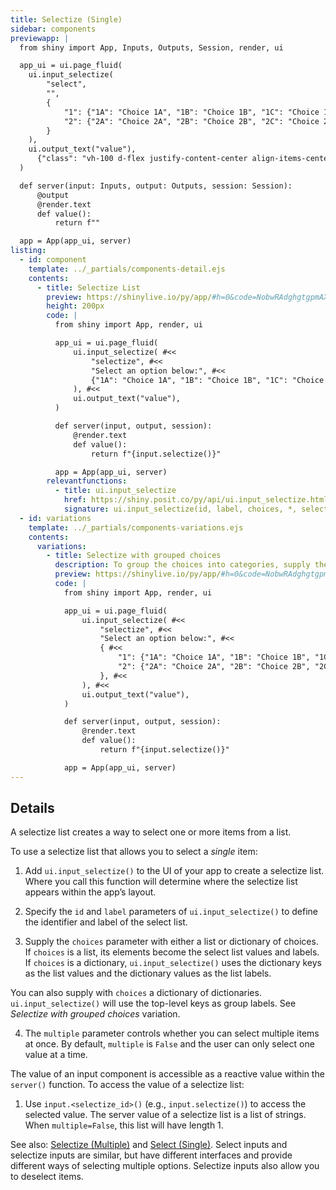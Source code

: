 ```yaml
---
title: Selectize (Single)
sidebar: components
previewapp: |
  from shiny import App, Inputs, Outputs, Session, render, ui

  app_ui = ui.page_fluid(
    ui.input_selectize(
        "select",
        "",
        {
            "1": {"1A": "Choice 1A", "1B": "Choice 1B", "1C": "Choice 1C"},
            "2": {"2A": "Choice 2A", "2B": "Choice 2B", "2C": "Choice 2C"}
        }
    ),
    ui.output_text("value"),
      {"class": "vh-100 d-flex justify-content-center align-items-center px-4"}
  )

  def server(input: Inputs, output: Outputs, session: Session):
      @output
      @render.text
      def value():
          return f""

  app = App(app_ui, server)
listing:
  - id: component
    template: ../_partials/components-detail.ejs
    contents:
      - title: Selectize List
        preview: https://shinylive.io/py/app/#h=0&code=NobwRAdghgtgpmAXGKAHVA6VBPMAaMAYwHsIAXOcpMAMwCdiYACAZwAsBLCbJjmVYnTJMAgujxM6lACZw6EgK4cAOhFVpUAfSVMAvEyVYoAcziaaAGyXSAFKqYODHDF1QKymlnAtxCZDgBecDZMAMQAPOH2jjHKYF4+foFwcRIRURAxsWAAyt6+wlCZxKj+pEwARt7EAO6IqWGR0VlMIHEAjCJxiExxAMJsxByEcEydDR0AQt29YANDI2PT+LPtfTP9g8Oja3EAvmlNmY4AlIcZMYbE7m4eFAAeZHZgAG5QVilgZ6onqqqyNFYchechsrncEmuZFuEi8LBYHFIJ3qxwcAAEpBBZHQMA8yM0mACmG8PjZkQSYlIyAo6JkaHEQOCyBgEgVkmS9nE-tB0HpROgbBptBxYcC5L8IGA9gBdIA
        height: 200px
        code: |
          from shiny import App, render, ui

          app_ui = ui.page_fluid(
              ui.input_selectize( #<<
                  "selectize", #<<
                  "Select an option below:", #<<
                  {"1A": "Choice 1A", "1B": "Choice 1B", "1C": "Choice 1C"}, #<<
              ), #<<
              ui.output_text("value"),
          )

          def server(input, output, session):
              @render.text
              def value():
                  return f"{input.selectize()}"

          app = App(app_ui, server)
        relevantfunctions:
          - title: ui.input_selectize
            href: https://shiny.posit.co/py/api/ui.input_selectize.html
            signature: ui.input_selectize(id, label, choices, *, selected=None, multiple=False, width=None)
  - id: variations
    template: ../_partials/components-variations.ejs
    contents:
      variations:
        - title: Selectize with grouped choices
          description: To group the choices into categories, supply the `choices` argument with a dictionary of dictionaries. `ui.input_selectize()` will use the top-level keys as group labels.
          preview: https://shinylive.io/py/app/#h=0&code=NobwRAdghgtgpmAXGKAHVA6VBPMAaMAYwHsIAXOcpMAMwCdiYACAZwAsBLCbJjmVYnTJMAgujxM6lACZw6EgK4cAOhFVpUAfSVMAvEyVYoAcziaaAGyXSAFKqYODHDF1QKymlnAtxCZDgBecDZMAMQAPOH2jjHKYF4+foFwcRIRURAxsWAAyt6+wlCZxKj+pEwARt7EAO6IqWGR0VlMII0ZLS1xAIxxiK09In1McQDCbMQchHBM3UP4I2DdAELDYxNTMysNPaNrYOOT07N7YAC+aU2ZndkATMMgcbfz-etHM887YLerSIuHmyYPy+t1OrwOG2OoLiZ3azSyFzh1wcAEpLh1HIZiO43B4KAAPMh2MAANygVhSYDRqhRqlUshorDkJLkNlc7gk2LIuIkXhYLA4pBR9WRTAAAlIILI6BgCWR4QymGSKTZhfCYlIyAo6JkaHEQOyyBgEgVkqqznE6dB0HpROgbBptBxecy5CjzgBdIA
          code: |
            from shiny import App, render, ui

            app_ui = ui.page_fluid(
                ui.input_selectize( #<<
                    "selectize", #<<
                    "Select an option below:", #<<
                    { #<<
                        "1": {"1A": "Choice 1A", "1B": "Choice 1B", "1C": "Choice 1C"}, #<<
                        "2": {"2A": "Choice 2A", "2B": "Choice 2B", "2C": "Choice 2C"} #<<
                    }, #<<
                ), #<<
                ui.output_text("value"),
            )

            def server(input, output, session):
                @render.text
                def value():
                    return f"{input.selectize()}"

            app = App(app_ui, server)
---
```


:::{#component}
:::

## Details

A selectize list creates a way to select one or more items from a list.

To use a selectize list that allows you to select a <em>single</em> item: 

  1. Add `ui.input_selectize()` to the UI of your app to create a selectize list. Where you call this function will determine where the selectize list appears within the app's layout. 

  2. Specify the `id` and `label` parameters of `ui.input_selectize()` to define the identifier and label of the select list.

  3. Supply the `choices` parameter with either a list or dictionary of choices. If `choices` is a list, its elements become the select list values and labels. If `choices` is a dictionary, `ui.input_selectize()` uses the dictionary keys as the list values and the dictionary values as the list labels. 
  
  You can also supply with `choices` a dictionary of dictionaries. `ui.input_selectize()` will use the top-level keys as group labels. See <em>Selectize with grouped choices</em> variation.

  4. The `multiple` parameter controls whether you can select multiple items at once. By default, `multiple` is `False` and the user can only select one value at a time.

The value of an input component is accessible as a reactive value within the `server()` function. To access the value of a selectize list:

  1. Use `input.<selectize_id>()` (e.g., `input.selectize()`) to access the selected value. The server value of a selectize list is a list of strings. When `multiple=False`, this list will have length 1.

See also: [Selectize (Multiple)](selectize-multiple.qmd) and [Select (Single)](select-single.qmd). Select inputs and selectize inputs are similar, but have different interfaces and provide different ways of selecting multiple options. Selectize inputs also allow you to deselect items.

:::{#variations}
:::